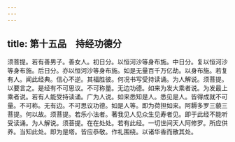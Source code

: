 ```yaml
---
---
---
```

title: 第十五品　持经功德分
---




须菩提。若有善男子。善女人。初日分。以恒河沙等身布施。中日分。复以恒河沙等身布施。后日分。亦以恒河沙等身布施。如是无量百千万亿劫。以身布施。若复有人。闻此经典。信心不逆。其福胜彼。何况书写受持读诵。为人解说。须菩提。以要言之。是经有不可思议。不可称量。无边功德。如来为发大乘者说。为发最上乘者说。若有人能受持读诵。广为人说。如来悉知是人。悉见是人。皆得成就不可量。不可称。无有边。不可思议功德。如是人等。即为荷担如来。阿耨多罗三藐三菩提。何以故。须菩提。若乐小法者。著我见人见众生见寿者见。即于此经不能听受读诵。为人解说。须菩提。在在处处。若有此经。一切世间天人阿修罗。所应供养。当知此处。即为是塔。皆应恭敬。作礼围绕。以诸华香而散其处。
